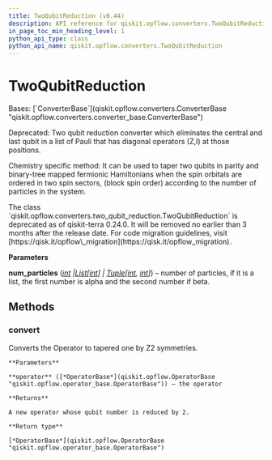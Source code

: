 ```yaml
---
title: TwoQubitReduction (v0.44)
description: API reference for qiskit.opflow.converters.TwoQubitReduction in qiskit v0.44
in_page_toc_min_heading_level: 1
python_api_type: class
python_api_name: qiskit.opflow.converters.TwoQubitReduction
---
```


# TwoQubitReduction

<Class id="qiskit.opflow.converters.TwoQubitReduction" isDedicatedPage={true} github="https://github.com/qiskit/qiskit/tree/stable/0.25/qiskit/opflow/converters/two_qubit_reduction.py" signature="qiskit.opflow.converters.TwoQubitReduction(num_particles)" modifiers="class">
  Bases: [`ConverterBase`](qiskit.opflow.converters.ConverterBase "qiskit.opflow.converters.converter_base.ConverterBase")

  Deprecated: Two qubit reduction converter which eliminates the central and last qubit in a list of Pauli that has diagonal operators (Z,I) at those positions.

  Chemistry specific method: It can be used to taper two qubits in parity and binary-tree mapped fermionic Hamiltonians when the spin orbitals are ordered in two spin sectors, (block spin order) according to the number of particles in the system.

  <Admonition title="Deprecated since version 0.24.0" type="danger">
    The class `qiskit.opflow.converters.two_qubit_reduction.TwoQubitReduction` is deprecated as of qiskit-terra 0.24.0. It will be removed no earlier than 3 months after the release date. For code migration guidelines, visit [https://qisk.it/opflow\_migration](https://qisk.it/opflow_migration).
  </Admonition>

  **Parameters**

  **num\_particles** ([*int*](https://docs.python.org/3/library/functions.html#int "(in Python v3.12)")  *|*[*List*](https://docs.python.org/3/library/typing.html#typing.List "(in Python v3.12)")*\[*[*int*](https://docs.python.org/3/library/functions.html#int "(in Python v3.12)")*] |* [*Tuple*](https://docs.python.org/3/library/typing.html#typing.Tuple "(in Python v3.12)")*\[*[*int*](https://docs.python.org/3/library/functions.html#int "(in Python v3.12)")*,* [*int*](https://docs.python.org/3/library/functions.html#int "(in Python v3.12)")*]*) – number of particles, if it is a list, the first number is alpha and the second number if beta.

  ## Methods

  ### convert

  <Function id="qiskit.opflow.converters.TwoQubitReduction.convert" signature="convert(operator)">
    Converts the Operator to tapered one by Z2 symmetries.

    **Parameters**

    **operator** ([*OperatorBase*](qiskit.opflow.OperatorBase "qiskit.opflow.operator_base.OperatorBase")) – the operator

    **Returns**

    A new operator whose qubit number is reduced by 2.

    **Return type**

    [*OperatorBase*](qiskit.opflow.OperatorBase "qiskit.opflow.operator_base.OperatorBase")
  </Function>
</Class>

